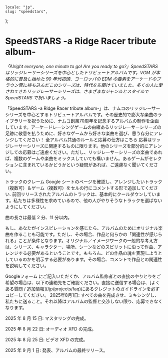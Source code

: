    locale: "jp",
    slug: "speedstars",
};

# SpeedSTARS -a Ridge Racer tribute album-

_「Alright everyone, one minute to go! Are you ready to go?」SpeedSTARS はリッジレーサーシリーズを中心としたトリビュートアルバムです。VGM が本格的に普及し始めた 90 年代初頭、ヨーロッパの EDM の要素をアーケードのブラウン管に持ち込んだこのシリーズは、時代を先駆けていました。多くの人に愛されてきたリッジレーサーシリーズは、さまざまなジャンルとスタイルで SpeedSTARS で祝いましょう。_

<WrappableParagraph title="紹介">
    「SpeedSTARS -a Ridge Racer tribute
    album-」は、ナムコのリッジレーサーシリーズを中心とするトリビュートアルバムです。その歴史的で膨大な楽曲のライブラリーを祝うために、ナムコ創業70周年を記念するアルバムの制作を企画しています。アーケードレーシングゲームの由緒あるリッジレーサーシリーズの足跡に敬意を払うために、好きなゲームから好きな楽曲を選び、思う存分にアレンジしてください！
</WrappableParagraph>

<WrappableParagraph title="KodamaSounds固有の一般的なルール">
    <CtaButton link="/projects/faq" icon="book">
        <span>全アルバム共通のルールと応募の仕方はこちら</span>
    </CtaButton>
</WrappableParagraph>

<WrappableParagraph title="作曲に関するルール">
応募はリッジレーサーシリーズに関連するものに限ります。他のシリーズを部分的にアレンジしての応募はご遠慮ください。ただし、リッジレーサーシリーズの楽曲であれば、複数のゲームや楽曲をミックスしていても構いません。あるゲームがセレクションに含まれているかどうかという疑問があれば、ご遠慮なく聞いてください。

トラックのクレーム Google シートのページを確認し、アレンジしたいトラック（複数可）＆ゲーム（複数可）をセルの行にコメントする形で追加してください. 前回リリースされたアルバムのトラックは、基本的にクールダウンしています。私たちは多様性を求めているので、他の人がやりそうなトラックを選ばないようにしてください。

曲の長さは最低 2 分、11 分以内。

もし、あなたがインスピレーションを感じたら、アルバムのためにオリジナル楽曲を作ることも可能です。ただし、その場合、作品と何らかの「関連性が感じられる」ことが条件となります。オリジナル／イメージワークの一般的な考え方は、シリーズ、キャラクター、場所、シーンなどのスピリットに沿って作曲、アレンジする必要があるということです。もちろん、どの作品の魂を表現しようとしているのかを明示する必要があります。その場合、コメントで作品との関連性を説明してください。

</WrappableParagraph>

<WrappableParagraph title="応募について">
    <CtaButton link="https://forms.gle/UBEAi14xdqUcEswY9" icon="envelope">
        <span>Googleフォーム</span>
    </CtaButton>
    にご記入いただくか、アルバム監修者との直接のやりとりをご希望の場合は、以下の連絡先をご確認ください。直接に送信する場合は、[よくある質問
    / 追加情報](/jp/projects/faq)にあるクレジットのガイドラインを必ずコピーしてください。
</WrappableParagraph>

<WrappableParagraph title="締切">
2025年8月1日: すべての曲を完成させ、ミキシングし、私たちに送ること。それ以降はアルバムの監督と交渉しない限り、応募できなくなります。

2025 年 8 月 15 日: マスタリングの完成。

2025 年 8 月 22 日: オーディオ XFD の完成。

2025 年 8 月 25 日: ビデオ XFD の完成。

2025 年 9 月 1 日: 発表、アルバムの最終リリース。

</WrappableParagraph>